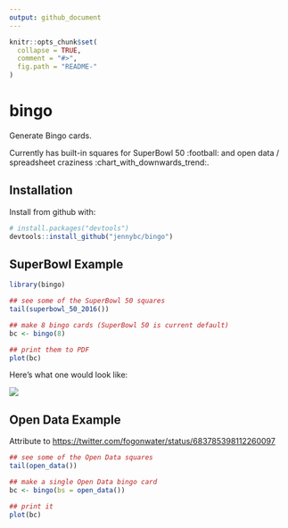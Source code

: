 ```yaml
---
output: github_document
---
```


<!-- README.md is generated from README.Rmd. Please edit that file -->

```r
knitr::opts_chunk$set(
  collapse = TRUE,
  comment = "#>",
  fig.path = "README-"
)
```

# bingo

Generate Bingo cards.

Currently has built-in squares for SuperBowl 50 :football: and open data / spreadsheet craziness :chart_with_downwards_trend:.

## Installation

Install from github with:

```r
# install.packages("devtools")
devtools::install_github("jennybc/bingo")
```

## SuperBowl Example

```r
library(bingo)

## see some of the SuperBowl 50 squares
tail(superbowl_50_2016())

## make 8 bingo cards (SuperBowl 50 is current default)
bc <- bingo(8)

## print them to PDF
plot(bc)
```

Here's what one would look like:

![](img/bingo-01.png)

## Open Data Example

Attribute to <https://twitter.com/fogonwater/status/683785398112260097>

```r
## see some of the Open Data squares
tail(open_data())

## make a single Open Data bingo card
bc <- bingo(bs = open_data())

## print it
plot(bc)
```


